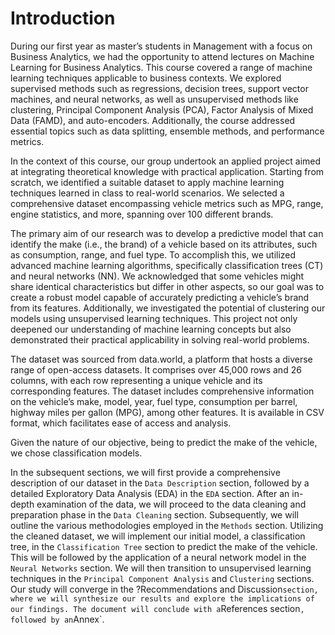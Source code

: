 
# Introduction

During our first year as master’s students in Management with a focus on Business Analytics, we had the opportunity to attend lectures on Machine Learning for Business Analytics. This course covered a range of machine learning techniques applicable to business contexts. We explored supervised methods such as regressions, decision trees, support vector machines, and neural networks, as well as unsupervised methods like clustering, Principal Component Analysis (PCA), Factor Analysis of Mixed Data (FAMD), and auto-encoders. Additionally, the course addressed essential topics such as data splitting, ensemble methods, and performance metrics.

In the context of this course, our group undertook an applied project aimed at integrating theoretical knowledge with practical application. Starting from scratch, we identified a suitable dataset to apply machine learning techniques learned in class to real-world scenarios. We selected a comprehensive dataset encompassing vehicle metrics such as MPG, range, engine statistics, and more, spanning over 100 different brands.

The primary aim of our research was to develop a predictive model that can identify the make (i.e., the brand) of a vehicle based on its attributes, such as consumption, range, and fuel type. To accomplish this, we utilized advanced machine learning algorithms, specifically classification trees (CT) and neural networks (NN). We acknowledged that some vehicles might share identical characteristics but differ in other aspects, so our goal was to create a robust model capable of accurately predicting a vehicle’s brand from its features. Additionally, we investigated the potential of clustering our models using unsupervised learning techniques. This project not only deepened our understanding of machine learning concepts but also demonstrated their practical applicability in solving real-world problems.

The dataset was sourced from data.world, a platform that hosts a diverse range of open-access datasets. It comprises over 45,000 rows and 26 columns, with each row representing a unique vehicle and its corresponding features. The dataset includes comprehensive information on the vehicle’s make, model, year, fuel type, consumption per barrel, highway miles per gallon (MPG), among other features. It is available in CSV format, which facilitates ease of access and analysis.

Given the nature of our objective, being to predict the make of the vehicle, we chose classification models. 

In the subsequent sections, we will first provide a comprehensive description of our dataset in the `Data Description` section, followed by a detailed Exploratory Data Analysis (EDA) in the `EDA` section. After an in-depth examination of the data, we will proceed to the data cleaning and preparation phase in the `Data Cleaning` section. Subsequently, we will outline the various methodologies employed in the `Methods` section. Utilizing the cleaned dataset, we will implement our initial model, a classification tree, in the `Classification Tree` section to predict the make of the vehicle. This will be followed by the application of a neural network model in the `Neural Networks` section. We will then transition to unsupervised learning techniques in the `Principal Component Analysis` and `Clustering` sections. Our study will converge in the ?Recommendations and Discussion` section, where we will synthesize our results and explore the implications of our findings. The document will conclude with a `References section`, followed by an `Annex`.

